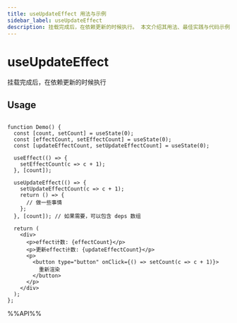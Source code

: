 ```yaml
---
title: useUpdateEffect 用法与示例
sidebar_label: useUpdateEffect
description: 挂载完成后，在依赖更新的时候执行。 本文介绍其用法、最佳实践与代码示例。
---
```

# useUpdateEffect

挂载完成后，在依赖更新的时候执行

## Usage

```tsx live

function Demo() {
  const [count, setCount] = useState(0);
  const [effectCount, setEffectCount] = useState(0);
  const [updateEffectCount, setUpdateEffectCount] = useState(0);

  useEffect(() => {
    setEffectCount(c => c + 1);
  }, [count]);

  useUpdateEffect(() => {
    setUpdateEffectCount(c => c + 1);
    return () => {
      // 做一些事情
    };
  }, [count]); // 如果需要，可以包含 deps 数组

  return (
    <div>
      <p>effect计数: {effectCount}</p>
      <p>更新effect计数: {updateEffectCount}</p>
      <p>
        <button type="button" onClick={() => setCount(c => c + 1)}>
          重新渲染
        </button>
      </p>
    </div>
  );
};

```

%%API%%
